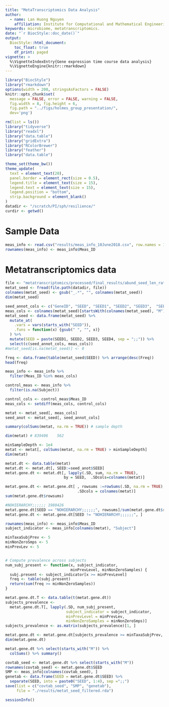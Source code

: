 ```yaml
---
title: "MetaTranscriptomics Data Analysis"
author: 
  - name: Lan Huong Nguyen
    affiliation: Institute for Computational and Mathematical Engineering, Stanford University, CA 94305
keywords: microbiome, metatranscriptomics.
date: "`r BiocStyle::doc_date()`"
output: 
  BiocStyle::html_document:
    toc_float: true
    df_print: paged
vignette: >
  %\VignetteIndexEntry{Gene expression time course data analysis}
  %\VignetteEngine{knitr::rmarkdown}
---
```



```r
library("BiocStyle")
library("rmarkdown")
options(width = 200, stringsAsFactors = FALSE) 
knitr::opts_chunk$set(
  message = FALSE, error = FALSE, warning = FALSE, 
  fig.width = 8, fig.height = 6,
  fig.path = "../figs/holmes_group_presentation/", 
  dev='png') 
```

```r
rm(list = ls())
library("tidyverse")
library("readxl")
library("data.table")
library("gridExtra")
library("RColorBrewer")
library("feather")
library("data.table")

theme_set(theme_bw())
theme_update(
  text = element_text(20),
  panel.border = element_rect(size = 0.5),
  legend.title = element_text(size = 15),
  legend.text = element_text(size = 15),
  legend.position = "bottom",
  strip.background = element_blank()
)
datadir <- "/scratch/PI/sph/resilience/"
curdir <- getwd()
```

Sample Data {#sample-data .unnumbered}
==================================================

```r
meas_info <- read.csv("results/meas_info_10June2018.csv", row.names = 1) 
rownames(meas_info) <- meas_info$Meas_ID
```


Metatranscriptomics data {#metag-data .unnumbered}
==================================================

```r
file <- "metatranscriptomics/processed/final_results/abund_seed_len_ratio.csv"
metat_seed <- fread(file.path(datadir, file))
colnames(metat_seed) <- gsub("_.*", "", colnames(metat_seed))
dim(metat_seed)
```

```r
seed_annot_cols <- c("GeneID", "SEED", "SEED1", "SEED2", "SEED3",  "SEED4", "Length")
meas_cols <- colnames(metat_seed)[startsWith(colnames(metat_seed), "M")]
metat_seed <- data.frame(metat_seed) %>%
  mutate_at(
    .vars = vars(starts_with("SEED")),
    .funs = function(x) {gsub(" ", "", x)}
  ) %>%
  mutate(SEED = paste(SEED1, SEED2, SEED3, SEED4, sep = ";;")) %>%
  select(c(seed_annot_cols, meas_cols))
#metat_seed[is.na(metat_seed)] <- 0 
```


```r
freq <- data.frame(table(metat_seed$SEED)) %>% arrange(desc(Freq))
head(freq)
```


```r
meas_info <- meas_info %>%
  filter(Meas_ID %in% meas_cols) 

control_meas <- meas_info %>%
  filter(is.na(Subject))

control_cols <- control_meas$Meas_ID
meas_cols <- setdiff(meas_cols, control_cols) 
```


```r
metat <- metat_seed[, meas_cols]
seed_anot <- metat_seed[, seed_annot_cols]
```

```r
summary(colSums(metat, na.rm = TRUE)) # sample depth 
```

```r
dim(metat) # 839406    562
```


```r
minSampleDepth <- 1e4
metat <- metat[, colSums(metat, na.rm = TRUE) > minSampleDepth]
dim(metat)
```


```r
metat.dt <- data.table(metat)
metat.dt <- metat.dt[, SEED:=seed_anot$SEED]
metat.gene.dt <- metat.dt[, lapply(.SD, sum, na.rm = TRUE),
                          by = SEED,  .SDcols=colnames(metat)]
```


```r
metat.gene.dt <- metat.gene.dt[ , rowsums :=rowSums(.SD, na.rm = TRUE), 
                                .SDcols = colnames(metat)]
sum(metat.gene.dt$rowsums)
```

```r
#NOHIERARCHY;;;;;; 1980426
metat.gene.dt[SEED == "NOHIERARCHY;;;;;;", rowsums]/sum(metat.gene.dt$rowsums)
metat.gene.dt <- metat.gene.dt[SEED != "NOHIERARCHY;;;;;;", ]
```



```r
rownames(meas_info) <- meas_info$Meas_ID
subject_indicator <- meas_info[colnames(metat), "Subject"] 

minTaxaSubjPrev <- 5
minNonZeroSmps <- 5
minPrevLev <- 5


# Compute prevalence across subjects
num_subj_present <- function(x, subject_indicator, 
                             minPrevLevel, minNonZeroSamples) {
  subj.present <- subject_indicator[x >= minPrevLevel]
  freq <- table(subj.present)
  return(sum(freq >= minNonZeroSamples))
}

metat.gene.dt.T <- data.table(t(metat.gene.dt))
subjects_prevalence <- 
  metat.gene.dt.T[, lapply(.SD, num_subj_present,
                           subject_indicator = subject_indicator,
                           minPrevLevel = minPrevLev, 
                           minNonZeroSamples = minNonZeroSmps)]
subjects_prevalence <- as.matrix(subjects_prevalence)[1, ]

metat.gene.dt <- metat.gene.dt[subjects_prevalence >= minTaxaSubjPrev, ]
dim(metat.gene.dt)
```

```r
metat.gene.dt %>% select(starts_with("M")) %>%
  colSums() %>% summary()
```


```r
covtab_seed <- metat.gene.dt %>% select(starts_with("M"))
rownames(covtab_seed) <- metat.gene.dt$SEED
SMP <- meas_info[colnames(covtab_seed), ]
genetab <- data.frame(SEED = metat.gene.dt$SEED) %>%
  separate(SEED, into = paste0("SEED", 1:4), sep =";;")
save(list = c("covtab_seed", "SMP", "genetab"),
     file = "./results/metat_seed_filtered.rda")
```






```r
sessionInfo()
```

